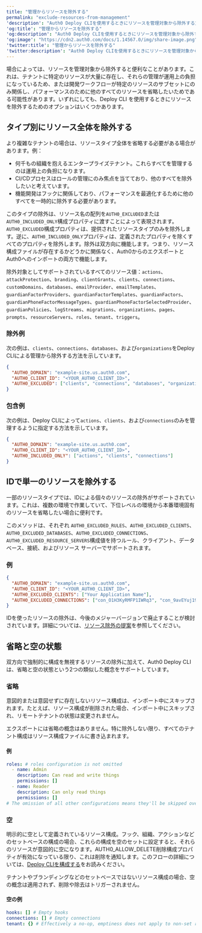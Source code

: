 ---
title: "管理からリソースを除外する"
permalink: "exclude-resources-from-management"
'description': "Auth0 Deploy CLIを使用するときにリソースを管理対象から除外する方法を説明します。"
'og:title': "管理からリソースを除外する"
'og:description': "Auth0 Deploy CLIを使用するときにリソースを管理対象から除外する方法を説明します。"
'og:image': "https://cdn2.auth0.com/docs/1.14567.0/img/share-image.png"
'twitter:title': "管理からリソースを除外する"
'twitter:description': "Auth0 Deploy CLIを使用するときにリソースを管理対象から除外する方法を説明します。"
---

場合によっては、リソースを管理対象から除外すると便利なことがあります。これは、テナントに特定のリソースが大量に存在し、それらの管理が運用上の負担になっているため、または開発ワークフローが特定のリソースのサブセットにのみ関係し、パフォーマンスのために他のすべてのリソースを省略したいためである可能性があります。いずれにしても、Deploy CLI を使用するときにリソースを除外するためのオプションはいくつかあります。

## タイプ別にリソース全体を除外する

より複雑なテナントの場合は、リソースタイプ全体を省略する必要がある場合があります。例：

* 何千もの組織を抱えるエンタープライズテナント。これらすべてを管理するのは運用上の負担になります。
* CI/CDプロセスはロールの管理にのみ焦点を当てており、他のすべてを除外したいと考えています。
* 機能開発はフックに関係しており、パフォーマンスを最適化するために他のすべてを一時的に除外する必要があります。

このタイプの除外は、リソース名の配列を`AUTH0_EXCLUDED`または `AUTH0_INCLUDED_ONLY`構成プロパティに渡すことによって表現されます。`AUTH0_EXCLUDED`構成プロパティは、提供されたリソースタイプのみを除外します。逆に、`AUTH0_INCLUDED_ONLY`プロパティは、定義されたプロパティを除くすべてのプロパティを除外します。除外は双方向に機能します。つまり、リソース構成ファイルが存在するかどうかに関係なく、Auth0からのエクスポートと Auth0へのインポートの両方で機能します。

除外対象としてサポートされているすべてのリソース値：`actions`、`attackProtection`、`branding`、`clientGrants`、`clients`、`connections`、`customDomains`、`databases`、`emailProvider`、`emailTemplates`、`guardianFactorProviders`、`guardianFactorTemplates`、`guardianFactors`、`guardianPhoneFactorMessageTypes`、`guardianPhoneFactorSelectedProvider`、`guardianPolicies`、`logStreams`、`migrations`、`organizations`、`pages`、`prompts`、`resourceServers`、`roles`、`tenant`、`triggers`。

### 除外例

次の例は、`clients`、`connections`、`databases`、および`organizations`をDeploy CLIによる管理から除外する方法を示しています。

```json lines
{
  "AUTH0_DOMAIN": "example-site.us.auth0.com",
  "AUTH0_CLIENT_ID": "<YOUR_AUTH0_CLIENT_ID>",
  "AUTH0_EXCLUDED": ["clients", "connections", "databases", "organizations"]
}
```

### 包含例

次の例は、Deploy CLIによって`actions`、`clients`、および`connections`のみを管理するように指定する方法を示しています。

```json lines
{
  "AUTH0_DOMAIN": "example-site.us.auth0.com",
  "AUTH0_CLIENT_ID": "<YOUR_AUTH0_CLIENT_ID>",
  "AUTH0_INCLUDED_ONLY": ["actions", "clients", "connections"]
}
```

## IDで単一のリソースを除外する

一部のリソースタイプでは、IDによる個々のリソースの除外がサポートされています。これは、複数の環境で作業していて、下位レベルの環境から本番環境固有のリソースを省略したい場合に便利です。

このメソッドは、それぞれ `AUTH0_EXCLUDED_RULES`、`AUTH0_EXCLUDED_CLIENTS`、`AUTH0_EXCLUDED_DATABASES`、`AUTH0_EXCLUDED_CONNECTIONS`、`AUTH0_EXCLUDED_RESOURCE_SERVERS`構成値を持つルール、クライアント、データベース、接続、およびリソース サーバーでサポートされます。

### 例

```json lines
{
  "AUTH0_DOMAIN": "example-site.us.auth0.com",
  "AUTH0_CLIENT_ID": "<YOUR_AUTH0_CLIENT_ID>",
  "AUTH0_EXCLUDED_CLIENTS": ["Your Application Name"],
  "AUTH0_EXCLUDED_CONNECTIONS": ["con_O1H3KyRMFP1IWRq3", "con_9avEYuj19ihqKBOs"]
}
```

<Callout icon="file-lines" color="#0EA5E9" iconType="regular">

IDを使ったリソースの除外は、今後のメジャーバージョンで廃止することが検討されています。詳細については、[リソース除外の提案](https://github.com/auth0/auth0-deploy-cli/blob/6381ce6efa8cd59e7a5c8d37e8915b0989d677b9/docs/excluding-from-management.md?plain=1#L51)を参照してください。

</Callout>

## 省略と空の状態

双方向で強制的に構成を無視するリソースの除外に加えて、Auth0 Deploy CLIは、省略と空の状態という2つの類似した概念をサポートしています。

### 省略

意図的または意図せずに存在しないリソース構成は、インポート中にスキップされます。たとえば、リソース構成が削除された場合、インポート中にスキップされ、リモートテナントの状態は変更されません。

エクスポートには省略の概念はありません。特に除外しない限り、すべてのテナント構成はリソース構成ファイルに書き込まれます。

#### 例

```yaml lines
roles: # roles configuration is not omitted
  - name: Admin
    description: Can read and write things
    permissions: []
  - name: Reader
    description: Can only read things
    permissions: []
# The omission of all other configurations means they'll be skipped over
```

### 空

明示的に空として定義されているリソース構成。フック、組織、アクションなどのセットベースの構成の場合、これらの構成を空のセットに設定すると、それらのリソースが意図的に空になります。AUTH0_ALLOW_DELETE削除構成プロパティが有効になっている限り、これは削除を通知します。このフローの詳細については、[Deploy CLIを構成する](/docs/ja-jp/deploy-monitor/deploy-cli-tool/configure-the-deploy-cli)をお読みください。

テナントやブランディングなどのセットベースではないリソース構成の場合、空の概念は適用されず、削除や除去はトリガーされません。

#### 空の例

```yaml lines
hooks: [] # Empty hooks
connections: [] # Empty connections
tenant: {} # Effectively a no-op, emptiness does not apply to non-set resource config
```

